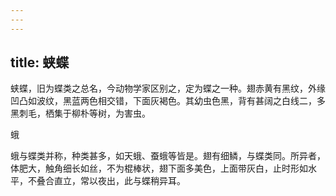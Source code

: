 ```yaml
---
---
---
```

title: 蛱蝶
---



蛱蝶，旧为蝶类之总名，今动物学家区别之，定为蝶之一种。翅赤黄有黑纹，外缘凹凸如波纹，黑蓝两色相交错，下面灰褐色。其幼虫色黑，背有甚阔之白线二，多黑刺毛，栖集于柳朴等树，为害虫。

蛾

蛾与蝶类并称，种类甚多，如天蛾、蚕蛾等皆是。翅有细鳞，与蝶类同。所异者，体肥大，触角细长如丝，不为棍棒状，翅下面多美色，上面带灰白，止时形如水平，不叠合直立，常以夜出，此与蝶稍异耳。